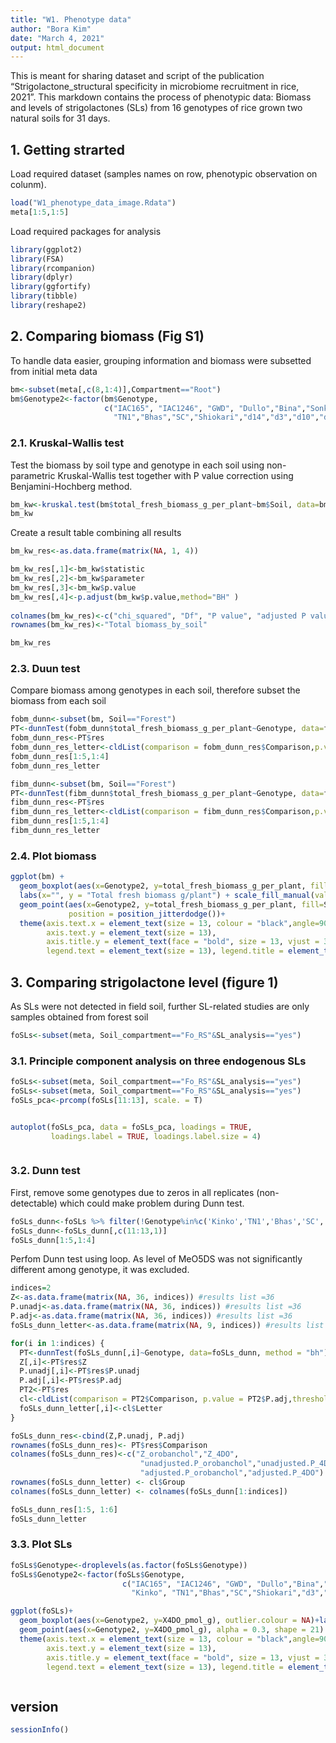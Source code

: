 ```yaml
---
title: "W1. Phenotype data"
author: "Bora Kim"
date: "March 4, 2021"
output: html_document
---
```


This is meant for sharing dataset and script of the publication "Strigolactone_structural specificity in microbiome recruitment in rice, 2021". This markdown contains the process of phenotypic data: Biomass and levels of strigolactones (SLs) from 16 genotypes of rice grown two natural soils for 31 days. 




## 1. Getting strarted

Load required dataset (samples names on row, phenotypic observation on colunm). 

```r
load("W1_phenotype_data_image.Rdata")
meta[1:5,1:5]
```



Load required packages for analysis

```r
library(ggplot2)
library(FSA) 
library(rcompanion) 
library(dplyr)
library(ggfortify)
library(tibble)
library(reshape2)
```



## 2. Comparing biomass (Fig S1)


To handle data easier, grouping information and biomass were subsetted from initial meta data
```r

bm<-subset(meta[,c(8,1:4)],Compartment=="Root")
bm$Genotype2<-factor(bm$Genotype, 
                     c("IAC165", "IAC1246", "GWD", "Dullo","Bina","Sonk","Kinko", 
                       "TN1","Bhas","SC","Shiokari","d14","d3","d10","d17","d27")) #change order of genotype for presentation on plot later

```


### 2.1. Kruskal-Wallis test
Test the biomass by soil type and genotype in each soil using non-parametric Kruskal-Wallis test together with P value correction using 
Benjamini-Hochberg method. 


```r
bm_kw<-kruskal.test(bm$total_fresh_biomass_g_per_plant~bm$Soil, data=bm)
bm_kw
```

Create a result table combining all results

```r
bm_kw_res<-as.data.frame(matrix(NA, 1, 4))

bm_kw_res[,1]<-bm_kw$statistic
bm_kw_res[,2]<-bm_kw$parameter
bm_kw_res[,3]<-bm_kw$p.value
bm_kw_res[,4]<-p.adjust(bm_kw$p.value,method="BH" )
  
colnames(bm_kw_res)<-c("chi_squared", "Df", "P value", "adjusted P value")
rownames(bm_kw_res)<-"Total biomass_by_soil" 

bm_kw_res
```

### 2.3. Duun test
Compare biomass among genotypes in each soil, therefore subset the biomass from each soil

```r
fobm_dunn<-subset(bm, Soil=="Forest")
PT<-dunnTest(fobm_dunn$total_fresh_biomass_g_per_plant~Genotype, data=fobm_dunn, method = "bh")
fobm_dunn_res<-PT$res
fobm_dunn_res_letter<-cldList(comparison = fobm_dunn_res$Comparison,p.value = fobm_dunn_res$P.adj,threshold  = 0.05)
fobm_dunn_res[1:5,1:4]
fobm_dunn_res_letter
```

```r
fibm_dunn<-subset(bm, Soil=="Forest")
PT<-dunnTest(fibm_dunn$total_fresh_biomass_g_per_plant~Genotype, data=fibm_dunn, method = "bh")
fibm_dunn_res<-PT$res
fibm_dunn_res_letter<-cldList(comparison = fibm_dunn_res$Comparison,p.value = fibm_dunn_res$P.adj,threshold  = 0.05)
fibm_dunn_res[1:5,1:4]
fibm_dunn_res_letter
```


### 2.4. Plot biomass


```r
ggplot(bm) + 
  geom_boxplot(aes(x=Genotype2, y=total_fresh_biomass_g_per_plant, fill=Soil), outlier.colour = NA)+ 
  labs(x="", y = "Total fresh biomass g/plant") + scale_fill_manual(values=c("#a6611a","#018571"))+
  geom_point(aes(x=Genotype2, y=total_fresh_biomass_g_per_plant, fill=Soil), alpha = 0.3, shape = 21, 
             position = position_jitterdodge())+
  theme(axis.text.x = element_text(size = 13, colour = "black",angle=90, hjust=1), 
        axis.text.y = element_text(size = 13),
        axis.title.y = element_text(face = "bold", size = 13, vjust = 3), 
        legend.text = element_text(size = 13), legend.title = element_text(size = 13,face = "bold"))
```




## 3. Comparing strigolactone level (figure 1)

As SLs were not detected in field soil, further SL-related studies are only samples obtained from forest soil

```r
foSLs<-subset(meta, Soil_compartment=="Fo_RS"&SL_analysis=="yes") 
```


### 3.1. Principle component analysis on three endogenous SLs

```r
foSLs<-subset(meta, Soil_compartment=="Fo_RS"&SL_analysis=="yes") 
foSLs<-subset(meta, Soil_compartment=="Fo_RS"&SL_analysis=="yes") 
foSLs_pca<-prcomp(foSLs[11:13], scale. = T)


autoplot(foSLs_pca, data = foSLs_pca, loadings = TRUE, 
         loadings.label = TRUE, loadings.label.size = 4)



```


### 3.2. Dunn test 

First, remove some genotypes due to zeros in all replicates (non-detectable) which could make problem during Dunn test.

```r
foSLs_dunn<-foSLs %>% filter(!Genotype%in%c('Kinko','TN1','Bhas','SC','d10','d17','d27')) 
foSLs_dunn<-foSLs_dunn[,c(11:13,1)]
foSLs_dunn[1:5,1:4]

```

Perfom Dunn test using loop. As level of MeO5DS was not significantly different among genotype, it was excluded. 

```r

indices=2 
Z<-as.data.frame(matrix(NA, 36, indices)) #results list =36
P.unadj<-as.data.frame(matrix(NA, 36, indices)) #results list =36
P.adj<-as.data.frame(matrix(NA, 36, indices)) #results list =36
foSLs_dunn_letter<-as.data.frame(matrix(NA, 9, indices)) #results list =9

for(i in 1:indices) {
  PT<-dunnTest(foSLs_dunn[,i]~Genotype, data=foSLs_dunn, method = "bh")
  Z[,i]<-PT$res$Z
  P.unadj[,i]<-PT$res$P.unadj
  P.adj[,i]<-PT$res$P.adj
  PT2<-PT$res
  cl<-cldList(comparison = PT2$Comparison, p.value = PT2$P.adj,threshold  = 0.05)
  foSLs_dunn_letter[,i]<-cl$Letter
}

foSLs_dunn_res<-cbind(Z,P.unadj, P.adj)
rownames(foSLs_dunn_res)<- PT$res$Comparison
colnames(foSLs_dunn_res)<-c("Z_orobanchol","Z_4DO",
                             "unadjusted.P_orobanchol","unadjusted.P_4DO",
                             "adjusted.P_orobanchol","adjusted.P_4DO")
rownames(foSLs_dunn_letter) <- cl$Group
colnames(foSLs_dunn_letter) <- colnames(foSLs_dunn[1:indices])

foSLs_dunn_res[1:5, 1:6]
foSLs_dunn_letter

```



### 3.3. Plot SLs
```r
foSLs$Genotype<-droplevels(as.factor(foSLs$Genotype))
foSLs$Genotype2<-factor(foSLs$Genotype, 
                         c("IAC165", "IAC1246", "GWD", "Dullo","Bina","Sonk",
                           "Kinko", "TN1","Bhas","SC","Shiokari","d3","d14","d10","d17","d27"))

ggplot(foSLs)+
  geom_boxplot(aes(x=Genotype2, y=X4DO_pmol_g), outlier.colour = NA)+labs(x="Rice genotype", y = "4DO pmol/gFW") + 
  geom_point(aes(x=Genotype2, y=X4DO_pmol_g), alpha = 0.3, shape = 21) +
  theme(axis.text.x = element_text(size = 13, colour = "black",angle=90, hjust=1), 
        axis.text.y = element_text(size = 13),
        axis.title.y = element_text(face = "bold", size = 13, vjust = 3), 
        legend.text = element_text(size = 13), legend.title = element_text(size = 13,face = "bold"))



```





## version

```r
sessionInfo()
```



